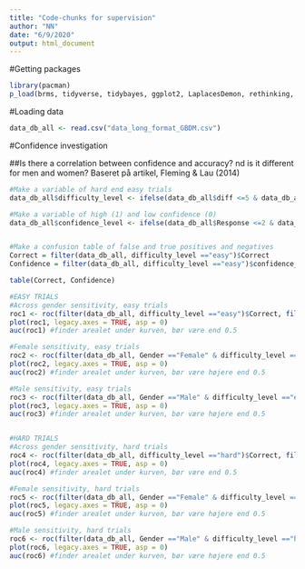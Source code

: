 ```yaml
---
title: "Code-chunks for supervision"
author: "NN"
date: "6/9/2020"
output: html_document
---
```


#Getting packages
```r
library(pacman)
p_load(brms, tidyverse, tidybayes, ggplot2, LaplacesDemon, rethinking, tidyr, reshape2, tibble, plotly, jpeg, tm, ggrepel, utils, boot, Hmisc, scales, gridExtra, pROC)
```

#Loading data
```r
data_db_all <- read.csv("data_long_format_GBDM.csv")
```

#Confidence investigation

##Is there a correlation between confidence and accuracy? nd is it different for men and women? Baseret på artikel, Fleming & Lau (2014)
```r

#Make a variable of hard end easy trials
data_db_all$difficulty_level <- ifelse(data_db_all$diff <=5 & data_db_all$diff >=-5, "hard", "easy")

#Make a variable of high (1) and low confidence (0)
data_db_all$confidence_level <- ifelse(data_db_all$Response <=2 & data_db_all$Response >=-2, 0, 1) #Motiver threshold!


#Make a confusion table of false and true positives and negatives
Correct = filter(data_db_all, difficulty_level =="easy")$Correct
Confidence = filter(data_db_all, difficulty_level =="easy")$confidence_level

table(Correct, Confidence)

#EASY TRIALS
#Across gender sensitivity, easy trials
roc1 <- roc(filter(data_db_all, difficulty_level =="easy")$Correct, filter(data_db_all, difficulty_level =="easy")$confidence_level)
plot(roc1, legacy.axes = TRUE, asp = 0)
auc(roc1) #finder arealet under kurven, bør være end 0.5

#Female sensitivity, easy trials
roc2 <- roc(filter(data_db_all, Gender =="Female" & difficulty_level =="easy")$Correct, filter(data_db_all, Gender =="Female" & difficulty_level =="easy")$Response)
plot(roc2, legacy.axes = TRUE, asp = 0)
auc(roc2) #finder arealet under kurven, bør være højere end 0.5

#Male sensitivity, easy trials 
roc3 <- roc(filter(data_db_all, Gender =="Male" & difficulty_level =="easy")$Correct, filter(data_db_all, Gender =="Male" & difficulty_level =="easy")$Response)
plot(roc3, legacy.axes = TRUE, asp = 0)
auc(roc3) #finder arealet under kurven, bør være højere end 0.5


#HARD TRIALS
#Across gender sensitivity, hard trials
roc4 <- roc(filter(data_db_all, difficulty_level =="hard")$Correct, filter(data_db_all, difficulty_level =="hard")$confidence_level)
plot(roc4, legacy.axes = TRUE, asp = 0)
auc(roc4) #finder arealet under kurven, bør være end 0.5

#Female sensitivity, hard trials
roc5 <- roc(filter(data_db_all, Gender =="Female" & difficulty_level =="hard")$Correct, filter(data_db_all, Gender =="Female" & difficulty_level =="hard")$Response)
plot(roc5, legacy.axes = TRUE, asp = 0)
auc(roc5) #finder arealet under kurven, bør være højere end 0.5

#Male sensitivity, hard trials 
roc6 <- roc(filter(data_db_all, Gender =="Male" & difficulty_level =="hard")$Correct, filter(data_db_all, Gender =="Male" & difficulty_level =="hard")$Response)
plot(roc6, legacy.axes = TRUE, asp = 0)
auc(roc6) #finder arealet under kurven, bør være højere end 0.5

```




